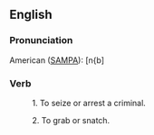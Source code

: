 ==English==

===Pronunciation===

American ([[SAMPA]]): [n{b]

===Verb===

: 1. To seize or arrest a criminal.

: 2. To grab or snatch.